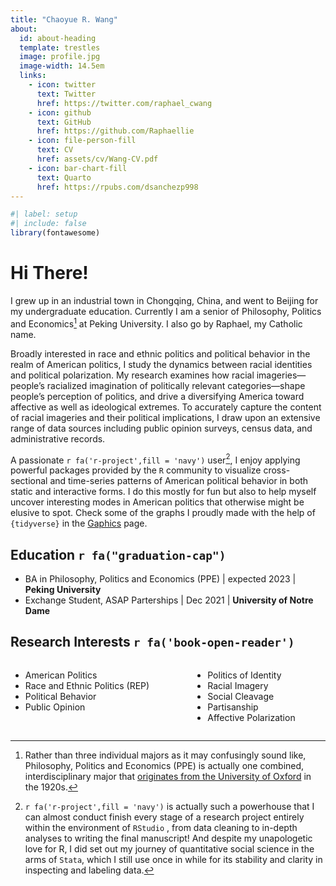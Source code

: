 ```yaml
---
title: "Chaoyue R. Wang"
about:
  id: about-heading
  template: trestles
  image: profile.jpg
  image-width: 14.5em
  links: 
    - icon: twitter
      text: Twitter
      href: https://twitter.com/raphael_cwang
    - icon: github
      text: GitHub
      href: https://github.com/Raphaellie
    - icon: file-person-fill
      text: CV
      href: assets/cv/Wang-CV.pdf
    - icon: bar-chart-fill
      text: Quarto
      href: https://rpubs.com/dsanchezp998
---
```


::: {#about-heading}
```r
#| label: setup
#| include: false
library(fontawesome)
```

# Hi There!

I grew up in an industrial town in Chongqing, China, and went to Beijing for my undergraduate education. Currently I am a senior of Philosophy, Politics and Economics[^1] at Peking University. I also go by Raphael, my Catholic name.

Broadly interested in race and ethnic politics and political behavior in the realm of American politics, I study the dynamics between racial identities and political polarization. My research examines how racial imageries---people's racialized imagination of politically relevant categories---shape people's perception of politics, and drive a diversifying America toward affective as well as ideological extremes. To accurately capture the content of racial imageries and their political implications, I draw upon an extensive range of data sources including public opinion surveys, census data, and administrative records.
:::

[^1]: Rather than three individual majors as it may confusingly sound like, Philosophy, Politics and Economics (PPE) is actually one combined, interdisciplinary major that [originates from the University of Oxford](https://en.wikipedia.org/wiki/Philosophy,_politics_and_economics) in the 1920s.

<div>

A passionate `r fa('r-project',fill = 'navy')` user[^2], I enjoy applying powerful packages provided by the `R` community to visualize cross-sectional and time-series patterns of American political behavior in both static and interactive forms. I do this mostly for fun but also to help myself uncover interesting modes in American politics that otherwise might be elusive to spot. Check some of the graphs I proudly made with the help of `{tidyverse}` in the [Gaphics](graphics.qmd) page.

</div>

[^2]: `r fa('r-project',fill = 'navy')` is actually such a powerhouse that I can almost conduct finish every stage of a research project entirely within the environment of `RStudio` , from data cleaning to in-depth analyses to writing the final manuscript! And despite my unapologetic love for R, I did set out my journey of quantitative social science in the arms of `Stata`, which I still use once in while for its stability and clarity in inspecting and labeling data.

## Education `r fa("graduation-cap")`

-   BA in Philosophy, Politics and Economics (PPE) \| expected 2023 \| **Peking University**
-   Exchange Student, ASAP Parterships \| Dec 2021 \| **University of Notre Dame**

## Research Interests `r fa('book-open-reader')`

::: columns
::: column
<!-- #### Area -->

-   American Politics
-   Race and Ethnic Politics (REP)
-   Political Behavior
-   Public Opinion
:::

::: column
<!-- #### Topic -->

-   Politics of Identity
-   Racial Imagery
-   Social Cleavage
-   Partisanship
-   Affective Polarization
:::
:::

